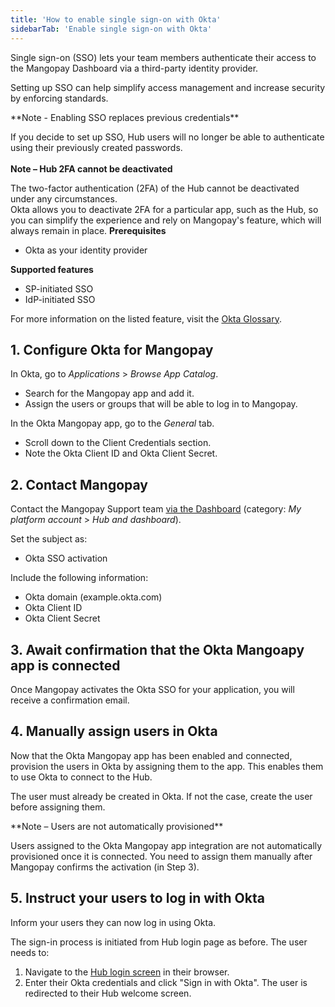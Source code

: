 ```yaml
---
title: 'How to enable single sign-on with Okta'
sidebarTab: 'Enable single sign-on with Okta'
---
```

Single sign-on (SSO) lets your team members authenticate their access to the Mangopay Dashboard via a third-party identity provider.  

Setting up SSO can help simplify access management and increase security by enforcing standards.  

<Note>  
**Note - Enabling SSO replaces previous credentials** 
  
If you decide to set up SSO, Hub users will no longer be able to authenticate using their previously created passwords.  
</Note>  
<Note>
**Note – Hub 2FA cannot be deactivated**

The two-factor authentication (2FA) of the Hub cannot be deactivated under any circumstances.\
Okta allows you to deactivate 2FA for a particular app, such as the Hub, so you can simplify the experience and rely on Mangopay's feature, which will always remain in place.
</Note>
<Info>
**Prerequisites**

- Okta as your identity provider 

**Supported features**

- SP-initiated SSO
- IdP-initiated SSO

For more information on the listed feature, visit the [Okta Glossary](https://help.okta.com/oie/en-us/content/topics/reference/glossary.htm?cshid=ext_glossary).
</Info>

## 1. Configure Okta for Mangopay  

In Okta, go to _Applications_ > _Browse App Catalog_.  

- Search for the Mangopay app and add it.  
- Assign the users or groups that will be able to log in to Mangopay.  

In the Okta Mangopay app, go to the _General_ tab.  

- Scroll down to the Client Credentials section.
- Note the Okta Client ID and Okta Client Secret.

## 2. Contact Mangopay  

Contact the Mangopay Support team [via the Dashboard](https://hub.mangopay.com/) (category: _My platform account_ > _Hub and dashboard_).

Set the subject as:

- Okta SSO activation

Include the following information:  
- Okta domain (example.okta.com)  
- Okta Client ID  
- Okta Client Secret  

## 3. Await confirmation that the Okta Mangoapy app is connected 

Once Mangopay activates the Okta SSO for your application, you will receive a confirmation email.

## 4. Manually assign users in Okta 

Now that the Okta Mangopay app has been enabled and connected, provision the users in Okta by assigning them to the app. This enables them to use Okta to connect to the Hub.

The user must already be created in Okta. If not the case, create the user before assigning them.

<Note>
**Note – Users are not automatically provisioned** 

Users assigned to the Okta Mangopay app integration are not automatically provisioned once it is connected. You need to assign them manually after Mangopay confirms the activation (in Step 3).
</Note>

## 5. Instruct your users to log in with Okta

Inform your users they can now log in using Okta.

The sign-in process is initiated from Hub login page as before. The user needs to:

1. Navigate to the [Hub login screen](https://hub.mangopay.com/) in their browser.
2. Enter their Okta credentials and click "Sign in with Okta". The user is redirected to their Hub welcome screen.